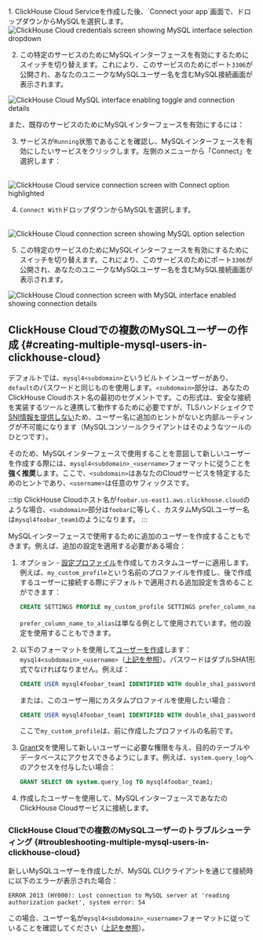 
<br/>
1. ClickHouse Cloud Serviceを作成した後、`Connect your app`画面で、ドロップダウンからMySQLを選択します。
<br/>

<Image size="md" img={mysql_1} alt="ClickHouse Cloud credentials screen showing MySQL interface selection dropdown" border />


2. この特定のサービスのためにMySQLインターフェースを有効にするためにスイッチを切り替えます。これにより、このサービスのためにポート`3306`が公開され、あなたのユニークなMySQLユーザー名を含むMySQL接続画面が表示されます。

<Image size="md" img={mysql_2} alt="ClickHouse Cloud MySQL interface enabling toggle and connection details" border />
<br/>

また、既存のサービスのためにMySQLインターフェースを有効にするには：

3. サービスが`Running`状態であることを確認し、MySQLインターフェースを有効にしたいサービスをクリックします。左側のメニューから「Connect」を選択します：

<br/>
<Image size="md" img={mysql_3} alt="ClickHouse Cloud service connection screen with Connect option highlighted" border />
<br/>


4. `Connect With`ドロップダウンからMySQLを選択します。

<br/>
<Image size="md" img={mysql_4} alt="ClickHouse Cloud connection screen showing MySQL option selection" border />
<br/>

5. この特定のサービスのためにMySQLインターフェースを有効にするためにスイッチを切り替えます。これにより、このサービスのためにポート`3306`が公開され、あなたのユニークなMySQLユーザー名を含むMySQL接続画面が表示されます。

<Image size="md" img={mysql_5} alt="ClickHouse Cloud connection screen with MySQL interface enabled showing connection details" border />

## ClickHouse Cloudでの複数のMySQLユーザーの作成 {#creating-multiple-mysql-users-in-clickhouse-cloud}

デフォルトでは、`mysql4<subdomain>`というビルトインユーザーがあり、`default`のパスワードと同じものを使用します。`<subdomain>`部分は、あなたのClickHouse Cloudホスト名の最初のセグメントです。この形式は、安全な接続を実装するツールと連携して動作するために必要ですが、TLSハンドシェイクで[SNI情報を提供しない](https://www.cloudflare.com/learning/ssl/what-is-sni)ため、ユーザー名に追加のヒントがないと内部ルーティングが不可能になります（MySQLコンソールクライアントはそのようなツールのひとつです）。

そのため、MySQLインターフェースで使用することを意図して新しいユーザーを作成する際には、`mysql4<subdomain>_<username>`フォーマットに従うことを**強く推奨**します。ここで、`<subdomain>`はあなたのCloudサービスを特定するためのヒントであり、`<username>`は任意のサフィックスです。

:::tip
ClickHouse Cloudホスト名が`foobar.us-east1.aws.clickhouse.cloud`のような場合、`<subdomain>`部分は`foobar`に等しく、カスタムMySQLユーザー名は`mysql4foobar_team1`のようになります。
:::

MySQLインターフェースで使用するために追加のユーザーを作成することもできます。例えば、追加の設定を適用する必要がある場合：

1. オプション - [設定プロファイル](/sql-reference/statements/create/settings-profile)を作成してカスタムユーザーに適用します。例えば、`my_custom_profile`という名前のプロファイルを作成し、後で作成するユーザーに接続する際にデフォルトで適用される追加設定を含めることができます：

    ```sql
    CREATE SETTINGS PROFILE my_custom_profile SETTINGS prefer_column_name_to_alias=1;
    ```

    `prefer_column_name_to_alias`は単なる例として使用されています。他の設定を使用することもできます。
2. 以下のフォーマットを使用して[ユーザーを作成](/sql-reference/statements/create/user)します：`mysql4<subdomain>_<username>`（[上記を参照](#creating-multiple-mysql-users-in-clickhouse-cloud)）。パスワードはダブルSHA1形式でなければなりません。例えば：

    ```sql
    CREATE USER mysql4foobar_team1 IDENTIFIED WITH double_sha1_password BY 'YourPassword42$';
    ```

    または、このユーザー用にカスタムプロファイルを使用したい場合：

    ```sql
    CREATE USER mysql4foobar_team1 IDENTIFIED WITH double_sha1_password BY 'YourPassword42$' SETTINGS PROFILE 'my_custom_profile';
    ```

    ここで`my_custom_profile`は、前に作成したプロファイルの名前です。
3. [Grant](/sql-reference/statements/grant)文を使用して新しいユーザーに必要な権限を与え、目的のテーブルやデータベースにアクセスできるようにします。例えば、`system.query_log`へのアクセスを付与したい場合：

    ```sql
    GRANT SELECT ON system.query_log TO mysql4foobar_team1;
    ```

4. 作成したユーザーを使用して、MySQLインターフェースであなたのClickHouse Cloudサービスに接続します。

### ClickHouse Cloudでの複数のMySQLユーザーのトラブルシューティング {#troubleshooting-multiple-mysql-users-in-clickhouse-cloud}

新しいMySQLユーザーを作成したが、MySQL CLIクライアントを通じて接続時に以下のエラーが表示された場合：

```
ERROR 2013 (HY000): Lost connection to MySQL server at 'reading authorization packet', system error: 54
```

この場合、ユーザー名が`mysql4<subdomain>_<username>`フォーマットに従っていることを確認してください（[上記を参照](#creating-multiple-mysql-users-in-clickhouse-cloud)）。
